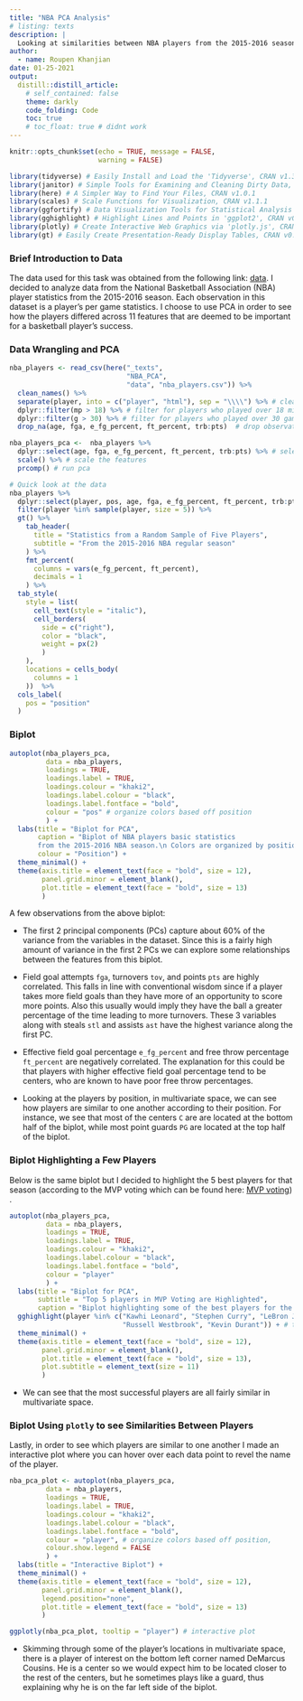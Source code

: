 ```yaml
---
title: "NBA PCA Analysis"
# listing: texts
description: |
  Looking at similarities between NBA players from the 2015-2016 season
author:
  - name: Roupen Khanjian
date: 01-25-2021
output:
  distill::distill_article:
    # self_contained: false
    theme: darkly
    code_folding: Code
    toc: true
    # toc_float: true # didnt work
---
```


```r
knitr::opts_chunk$set(echo = TRUE, message = FALSE, 
                      warning = FALSE)
```


```r
library(tidyverse) # Easily Install and Load the 'Tidyverse', CRAN v1.3.0
library(janitor) # Simple Tools for Examining and Cleaning Dirty Data, CRAN v2.1.0
library(here) # A Simpler Way to Find Your Files, CRAN v1.0.1
library(scales) # Scale Functions for Visualization, CRAN v1.1.1
library(ggfortify) # Data Visualization Tools for Statistical Analysis Results, CRAN v0.4.11
library(gghighlight) # Highlight Lines and Points in 'ggplot2', CRAN v0.3.1
library(plotly) # Create Interactive Web Graphics via 'plotly.js', CRAN v4.9.3
library(gt) # Easily Create Presentation-Ready Display Tables, CRAN v0.2.2 

```

### Brief Introduction to Data

The data used for this task was obtained from the following link: [data](https://www.basketball-reference.com/leagues/NBA_2016_per_game.html). I decided to analyze data from the National Basketball Association (NBA) player statistics from the 2015-2016 season. Each observation in this dataset is a player's per game statistics. I choose to use PCA in order to see how the players differed across 11 features that are deemed to be important for a basketball player's success. 


### Data Wrangling and PCA

```r
nba_players <- read_csv(here("_texts", 
                             "NBA_PCA",
                             "data", "nba_players.csv")) %>% 
  clean_names() %>% 
  separate(player, into = c("player", "html"), sep = "\\\\") %>% # clean the player name column
  dplyr::filter(mp > 18) %>% # filter for players who played over 18 minutes a game (out of a possible 48)
  dplyr::filter(g > 30) %>% # filter for players who played over 30 games (out of a possible 82)
  drop_na(age, fga, e_fg_percent, ft_percent, trb:pts)  # drop observations with missing values 

nba_players_pca <-  nba_players %>%  
  dplyr::select(age, fga, e_fg_percent, ft_percent, trb:pts) %>% # select the features for pca
  scale() %>% # scale the features
  prcomp() # run pca

# Quick look at the data
nba_players %>%
  dplyr::select(player, pos, age, fga, e_fg_percent, ft_percent, trb:pts) %>% 
  filter(player %in% sample(player, size = 5)) %>% 
  gt() %>% 
    tab_header(
      title = "Statistics from a Random Sample of Five Players",
      subtitle = "From the 2015-2016 NBA regular season"
    ) %>% 
    fmt_percent(
      columns = vars(e_fg_percent, ft_percent),
      decimals = 1
    ) %>% 
  tab_style(
    style = list(
      cell_text(style = "italic"),
      cell_borders(
        side = c("right"), 
        color = "black",
        weight = px(2)
        )
    ),
    locations = cells_body(
      columns = 1
    ))  %>% 
  cols_label(
    pos = "position"
  ) 

```

### Biplot


```r
autoplot(nba_players_pca,
         data = nba_players,
         loadings = TRUE,
         loadings.label = TRUE,
         loadings.colour = "khaki2",
         loadings.label.colour = "black",
         loadings.label.fontface = "bold",
         colour = "pos" # organize colors based off position
         ) +
  labs(title = "Biplot for PCA",
       caption = "Biplot of NBA players basic statistics 
       from the 2015-2016 NBA season.\n Colors are organized by position.",
       colour = "Position") +
  theme_minimal() +
  theme(axis.title = element_text(face = "bold", size = 12),
        panel.grid.minor = element_blank(),
        plot.title = element_text(face = "bold", size = 13)
        )
```

A few observations from the above biplot:

* The first 2 principal components (PCs) capture about 60% of the variance from the variables in the dataset. Since this is a fairly high amount of variance in the first 2 PCs we can explore some relationships between the features from this biplot.

* Field goal attempts `fga`, turnovers `tov`, and points `pts` are highly correlated. This falls in line with conventional wisdom since if a player takes more field goals than they have more of an opportunity to score more points. Also this usually would imply they have the ball a greater percentage of the time leading to more turnovers. These 3 variables along with steals `stl` and assists `ast` have the highest variance along the first PC. 

* Effective field goal percentage `e_fg_percent` and free throw percentage `ft_percent` are negatively correlated. The explanation for this could be that players with higher effective field goal percentage tend to be centers, who are known to have poor free throw percentages. 

* Looking at the players by position, in multivariate space, we can see how players are similar to one another according to their position. For instance, we see that most of the centers `C` are are located at the bottom half of the biplot, while most point guards `PG` are located at the top half of the biplot. 


### Biplot Highlighting a Few Players

Below is the same biplot but I decided to highlight the 5 best players for that season (according to the MVP voting which can be found here: [MVP voting](http://bkref.com/pi/shareit/y5jwL)) . 

```r
autoplot(nba_players_pca,
         data = nba_players,
         loadings = TRUE,
         loadings.label = TRUE,
         loadings.colour = "khaki2",
         loadings.label.colour = "black",
         loadings.label.fontface = "bold",
         colour = "player"
         ) +
  labs(title = "Biplot for PCA",
       subtitle = "Top 5 players in MVP Voting are Highlighted",
       caption = "Biplot highlighting some of the best players for the 2015-2016 NBA season") +
  gghighlight(player %in% c("Kawhi Leonard", "Stephen Curry", "LeBron James",
                            "Russell Westbrook", "Kevin Durant")) + # top 5 players in MVP voting
  theme_minimal() +
  theme(axis.title = element_text(face = "bold", size = 12),
        panel.grid.minor = element_blank(),
        plot.title = element_text(face = "bold", size = 13),
        plot.subtitle = element_text(size = 11)
        )
```

* We can see that the most successful players are all fairly similar in multivariate space. 

### Biplot Using `plotly` to see Similarities Between Players

Lastly, in order to see which players are similar to one another I made an interactive plot where you can hover over each data point to revel the name of the player. 

```r
nba_pca_plot <- autoplot(nba_players_pca,
         data = nba_players,
         loadings = TRUE,
         loadings.label = TRUE,
         loadings.colour = "khaki2",
         loadings.label.colour = "black",
         loadings.label.fontface = "bold",
         colour = "player", # organize colors based off position,
         colour.show.legend = FALSE
         ) +
  labs(title = "Interactive Biplot") +
  theme_minimal() +
  theme(axis.title = element_text(face = "bold", size = 12),
        panel.grid.minor = element_blank(),
        legend.position="none",
        plot.title = element_text(face = "bold", size = 13)
        )

ggplotly(nba_pca_plot, tooltip = "player") # interactive plot


```

* Skimming through some of the player's locations in multivariate space, there is a player of interest on the bottom left corner named DeMarcus Cousins. He is a center so we would expect him to be located closer to the rest of the centers, but he sometimes plays like a guard, thus explaining why he is on the far left side of the biplot.   






